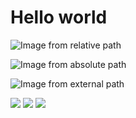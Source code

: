 # Hello world

![Image from relative path](./assets/example-0.png)

![Image from absolute path](/example-1.png)

![Image from external path](https://lf3-static.bytednsdoc.com/obj/eden-cn/uhbfnupenuhf/rust.png)

<img src="./assets/example-0.png" />

<img src="/example-1.png" />

<img src="https://lf3-static.bytednsdoc.com/obj/eden-cn/uhbfnupenuhf/rust.png" />
